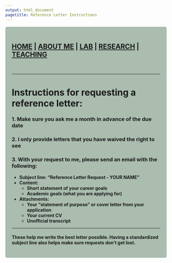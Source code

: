 ```yaml
---
output: html_document
pagetitle: Reference Letter Instructions
---
```


<style type="text/css">
.main-container {
  max-width: 1800px;
  margin-left: auto;
  margin-right: auto;
}
</style>


<style>
div.gray { background-color:#aabdaf; border-radius: 5px; padding: 20px;}
</style>
<div class = "gray">


## [HOME](http://gzahn.github.io/) | [ABOUT ME](http://gzahn.github.io/about-me/) | [LAB](http://gzahn.github.io/lab/) | [RESEARCH](http://gzahn.github.io/pubs-and-pres/) | [TEACHING](http://gzahn.github.io/coursemap/)

<br/>

___

# Instructions for requesting a reference letter:

### 1. Make sure you ask me a month in advance of the due date
### 2. I only provide letters that you have waived the right to see
### 3. With your request to me, please send an email with the following:

  + **Subject line: "Reference Letter Request - YOUR NAME"**
  + **Content:**
    - **Short statement of your career goals**
    - **Academic goals (what you are applying for)**
  + **Attachments:**
    - **Your "statement of purpose" or cover letter from your application**
    - **Your current CV**
    - **Unofficial transcript**

___

#### **These help me write the best letter possible. Having a standardized subject line also helps make sure requests don't get lost.**

